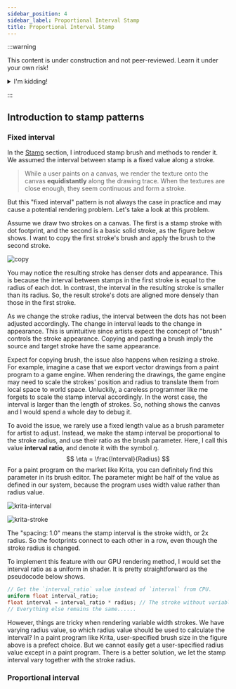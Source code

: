 ```yaml
---
sidebar_position: 4
sidebar_label: Proportional Interval Stamp
title: Proportional Interval Stamp
---
```


:::warning

This content is under construction and not peer-reviewed. Learn it under your own risk!

<details>
  <summary>I'm kidding!</summary>

  There’s no risk in learning something incorrectly.
  I'm 100% sure that all the theories are logically correct.

  The only risk is that I might change the terminology or math symbols to use.
  Hopefully this won't confuse you in the future.

</details>

:::

## Introduction to stamp patterns

### Fixed interval
In the [Stamp](../Basics/Stamp) section, I introduced stamp brush and methods to render it.
We assumed the interval between stamp is a fixed value along a stroke.

> While a user paints on a canvas, we render the texture onto the canvas **equidistantly** along the drawing trace.
> When the textures are close enough, they seem continuous and form a stroke.

But this "fixed interval" pattern is not always the case in practice and may cause a potential rendering problem.
Let's take a look at this problem.

Assume we draw two strokes on a canvas.
The first is a stamp stroke with dot footprint, and the second is a basic solid stroke, as the figure below shows.
I want to copy the first stroke's brush and apply the brush to the second stroke.

![copy](./wrong-copy.png)

You may notice the resulting stroke has denser dots and appearance.
This is because the interval between stamps in the first stroke is equal to the radius of each dot.
In contrast, the interval in the resulting stroke is smaller than its radius.
So, the result stroke's dots are aligned more densely than those in the first stroke.

As we change the stroke radius, the interval between the dots has not been adjusted accordingly.
The change in interval leads to the change in appearance.
This is unintuitive since artists expect the concept of "brush" controls the stroke appearance.
Copying and pasting a brush imply the source and target stroke have the same appearance.

Expect for copying brush, the issue also happens when resizing a stroke.
For example, imagine a case that we export vector drawings from a paint program to a game engine.
When rendering the drawings,
the game engine may need to scale the strokes' position and radius to translate them from local space to world space.
Unluckily, a careless programmer like me forgets to scale the stamp interval accordingly.
In the worst case, the interval is larger than the length of strokes.
So, nothing shows the canvas and I would spend a whole day to debug it.

To avoid the issue, we rarely use a fixed length value as a brush parameter for artist to adjust.
Instead, we make the stamp interval be proportional to the stroke radius,
and use their ratio as the brush parameter.
Here, I call this value **interval ratio**, and denote it with the symbol $\eta$.
$$
\eta = \frac{Interval}{Radius}
$$
For a paint program on the market like Krita, you can definitely find this parameter in its brush editor.
The parameter might be half of the value as defined in our system, because the program uses width value rather than radius value.

![krita-interval](./krita-interval.png)

![krita-stroke](./krita-stroke.png)

The "spacing: 1.0" means the stamp interval is the stroke width, or 2x radius.
So the footprints connect to each other in a row, even though the stroke radius is changed.

To implement this feature with our GPU rendering method, I would set the interval ratio as a uniform in shader.
It is pretty straightforward as the pseudocode below shows.

```glsl
// Get the `interval_ratio` value instead of `interval` from CPU.
uniform float interval_ratio;
float interval = interval_ratio * radius; // The stroke without variable width has only one radius value.
// Everything else remains the same......
```

However, things are tricky when rendering variable width strokes.
We have varying radius value, so which radius value should be used to calculate the interval?
In a paint program like Krita, user-specified brush size in the figure above is a prefect choice.
But we cannot easily get a user-specified radius value except in a paint program.
There is a better solution, we let the stamp interval vary together with the stroke radius.

### Proportional interval

